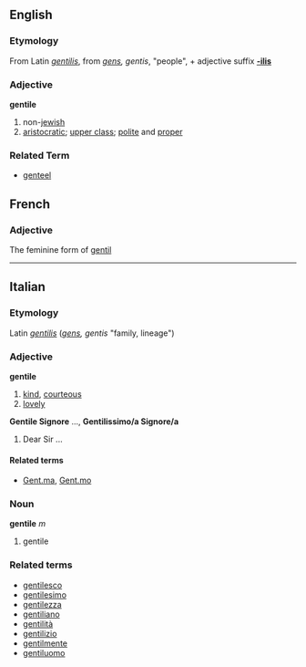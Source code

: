 ==English==
===Etymology===
From Latin ''[[gentilis]]'', from ''[[gens]], gentis'', "people", + adjective suffix '''[[-ilis]]'''
=== Adjective ===
'''gentile'''
# non-[[jewish]]
# [[aristocratic]]; [[upper class]]; [[polite]] and [[proper]]

===Related Term===
*[[genteel]]

==French==
===Adjective===
The feminine form of [[gentil]]
----
==Italian==
===Etymology===
Latin ''[[gentilis]]'' (''[[gens]], gentis'' "family, lineage")
===Adjective===
'''gentile'''

#[[kind]], [[courteous]]
#[[lovely]]
'''Gentile Signore''' ..., '''Gentilissimo/a Signore/a'''
#Dear Sir ...

====Related terms====
*[[Gent.ma]], [[Gent.mo]]

===Noun===
'''gentile''' ''m''
#gentile

===Related terms===
*[[gentilesco]]
*[[gentilesimo]]
*[[gentilezza]]
*[[gentiliano]]
*[[gentilità]]
*[[gentilizio]]
*[[gentilmente]]
*[[gentiluomo]]